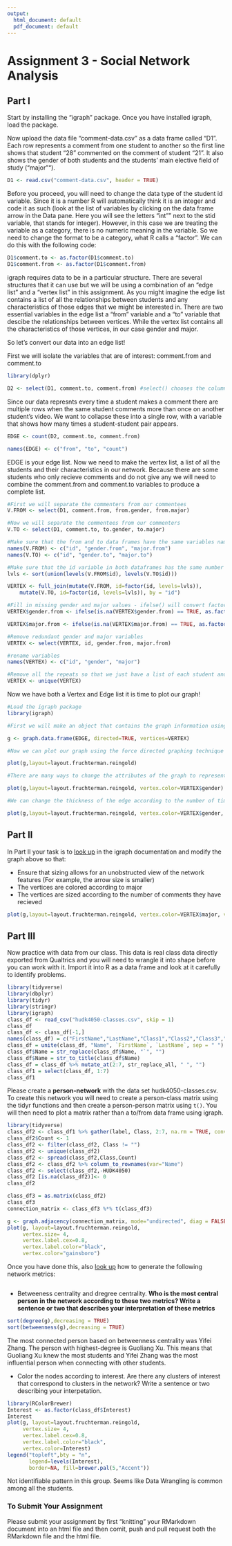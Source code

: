 ```yaml
---
output:
  html_document: default
  pdf_document: default
---
```

# Assignment 3 - Social Network Analysis

## Part I
Start by installing the "igraph" package. Once you have installed igraph, load the package.

Now upload the data file "comment-data.csv" as a data frame called "D1". Each row represents a comment from one student to another so the first line shows that student "28" commented on the comment of student "21". It also shows the gender of both students and the students' main elective field of study ("major"").

```r
D1 <- read.csv("comment-data.csv", header = TRUE)
```

Before you proceed, you will need to change the data type of the student id variable. Since it is a number R will automatically think it is an integer and code it as such (look at the list of variables by clicking on the data frame arrow in the Data pane. Here you will see the letters "int"" next to the stid variable, that stands for integer). However, in this case we are treating the variable as a category, there is no numeric meaning in the variable. So we need to change the format to be a category, what R calls a "factor". We can do this with the following code:

```r
D1$comment.to <- as.factor(D1$comment.to)
D1$comment.from <- as.factor(D1$comment.from)
```

igraph requires data to be in a particular structure. There are several structures that it can use but we will be using a combination of an "edge list" and a "vertex list" in this assignment. As you might imagine the edge list contains a list of all the relationships between students and any characteristics of those edges that we might be interested in. There are two essential variables in the edge list a "from" variable and a "to" variable that descibe the relationships between vertices. While the vertex list contains all the characteristics of those vertices, in our case gender and major.

So let's convert our data into an edge list!

First we will isolate the variables that are of interest: comment.from and comment.to

```r
library(dplyr)

D2 <- select(D1, comment.to, comment.from) #select() chooses the columns
```

Since our data represnts every time a student makes a comment there are multiple rows when the same student comments more than once on another student's video. We want to collapse these into a single row, with a variable that shows how many times a student-student pair appears.

```r

EDGE <- count(D2, comment.to, comment.from)

names(EDGE) <- c("from", "to", "count")

```

EDGE is your edge list. Now we need to make the vertex list, a list of all the students and their characteristics in our network. Because there are some students who only recieve comments and do not give any we will need to combine the comment.from and comment.to variables to produce a complete list.

```r
#First we will separate the commenters from our commentees
V.FROM <- select(D1, comment.from, from.gender, from.major)

#Now we will separate the commentees from our commenters
V.TO <- select(D1, comment.to, to.gender, to.major)

#Make sure that the from and to data frames have the same variables names
names(V.FROM) <- c("id", "gender.from", "major.from")
names(V.TO) <- c("id", "gender.to", "major.to")

#Make sure that the id variable in both dataframes has the same number of levels
lvls <- sort(union(levels(V.FROM$id), levels(V.TO$id)))

VERTEX <- full_join(mutate(V.FROM, id=factor(id, levels=lvls)),
    mutate(V.TO, id=factor(id, levels=lvls)), by = "id")

#Fill in missing gender and major values - ifelse() will convert factors to numerical values so convert to character
VERTEX$gender.from <- ifelse(is.na(VERTEX$gender.from) == TRUE, as.factor(as.character(VERTEX$gender.to)), as.factor(as.character(VERTEX$gender.from)))

VERTEX$major.from <- ifelse(is.na(VERTEX$major.from) == TRUE, as.factor(as.character(VERTEX$major.to)), as.factor(as.character(VERTEX$major.from)))

#Remove redundant gender and major variables
VERTEX <- select(VERTEX, id, gender.from, major.from)

#rename variables
names(VERTEX) <- c("id", "gender", "major")

#Remove all the repeats so that we just have a list of each student and their characteristics
VERTEX <- unique(VERTEX)

```

Now we have both a Vertex and Edge list it is time to plot our graph!

```r
#Load the igraph package
library(igraph)

#First we will make an object that contains the graph information using our two dataframes EDGE and VERTEX. Notice that we have made "directed = TRUE" - our graph is directed since comments are being given from one student to another.

g <- graph.data.frame(EDGE, directed=TRUE, vertices=VERTEX)

#Now we can plot our graph using the force directed graphing technique - our old friend Fruchertman-Reingold!

plot(g,layout=layout.fruchterman.reingold)

#There are many ways to change the attributes of the graph to represent different characteristics of the newtork. For example, we can color the nodes according to gender.

plot(g,layout=layout.fruchterman.reingold, vertex.color=VERTEX$gender)

#We can change the thickness of the edge according to the number of times a particular student has sent another student a comment.

plot(g,layout=layout.fruchterman.reingold, vertex.color=VERTEX$gender, edge.width=EDGE$count)

````

## Part II

In Part II your task is to [look up](http://igraph.org/r/) in the igraph documentation and modify the graph above so that:

* Ensure that sizing allows for an unobstructed view of the network features (For example, the arrow size is smaller)
* The vertices are colored according to major
* The vertices are sized according to the number of comments they have recieved

```r
plot(g,layout=layout.fruchterman.reingold, vertex.color=VERTEX$major, vertex.size = (EDGE$count*10), edge.width=1, margin=-0.1, edge.arrow.size=.5, edge.arrow.width=0.8)
```


## Part III

Now practice with data from our class. This data is real class data directly exported from Qualtrics and you will need to wrangle it into shape before you can work with it. Import it into R as a data frame and look at it carefully to identify problems.

```r
library(tidyverse)
library(dbplyr)
library(tidyr)
library(stringr)
library(igraph)
class_df <- read_csv("hudk4050-classes.csv", skip = 1)
class_df
class_df <- class_df[-1,]
names(class_df) = c("FirstName","LastName","Class1","Class2","Class3","Class4","Class5","Class6","Interest")
class_df = unite(class_df, "Name", `FirstName`, `LastName`, sep = " ")
class_df$Name = str_replace(class_df$Name, "`", "")
class_df$Name = str_to_title(class_df$Name)
class_df = class_df %>% mutate_at(2:7, str_replace_all, " ", "")
class_df1 = select(class_df, 1:7)
class_df1
```


Please create a **person-network** with the data set hudk4050-classes.csv. To create this network you will need to create a person-class matrix using the tidyr functions and then create a person-person matrix using `t()`. You will then need to plot a matrix rather than a to/from data frame using igraph.

```r
library(tidyverse)
class_df2 <- class_df1 %>% gather(label, Class, 2:7, na.rm = TRUE, convert = FALSE ) %>% select(Name,Class)
class_df2$Count <- 1
class_df2 <- filter(class_df2, Class != "")
class_df2 <- unique(class_df2)
class_df2 <- spread(class_df2,Class,Count)
class_df2 <- class_df2 %>% column_to_rownames(var="Name")
class_df2 <- select(class_df2,-HUDK4050)
class_df2 [is.na(class_df2)]<- 0
class_df2
```

```r
class_df3 = as.matrix(class_df2)
class_df3
connection_matrix <- class_df3 %*% t(class_df3)
```
```r
g <- graph.adjacency(connection_matrix, mode="undirected", diag = FALSE)
plot(g, layout=layout.fruchterman.reingold,
     vertex.size= 4,
     vertex.label.cex=0.8,
     vertex.label.color="black",
     vertex.color="gainsboro")
```

Once you have done this, also [look up](http://igraph.org/r/) how to generate the following network metrics:

```r

```


* Betweeness centrality and dregree centrality. **Who is the most central person in the network according to these two metrics? Write a sentence or two that describes your interpretation of these metrics**

```r
sort(degree(g),decreasing = TRUE)
sort(betweenness(g),decreasing = TRUE)
```
The most connected person based on betweenness centrality was Yifei Zhang. The person with highest-degree is Guoliang Xu.
This means that Guoliang Xu knew the most students and Yifei Zhang was the most influential person when connecting with other students. 

* Color the nodes according to interest. Are there any clusters of interest that correspond to clusters in the network? Write a sentence or two describing your interpetation.

```r
library(RColorBrewer)
Interest <- as.factor(class_df$Interest)
Interest
plot(g, layout=layout.fruchterman.reingold,
     vertex.size= 4,
     vertex.label.cex=0.8,
     vertex.label.color="black",
     vertex.color=Interest)
legend("topleft",bty = "n",
       legend=levels(Interest),
       border=NA, fill=brewer.pal(5,"Accent"))
```
Not identifiable pattern in this group. Seems like Data Wrangling is common among all the students.

### To Submit Your Assignment

Please submit your assignment by first "knitting" your RMarkdown document into an html file and then comit, push and pull request both the RMarkdown file and the html file.
